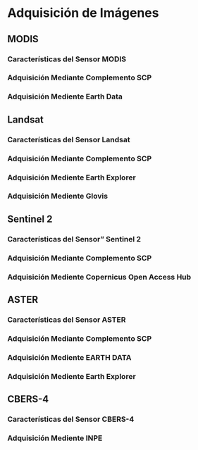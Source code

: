 # Adquisición de Imágenes

## MODIS
### Características del Sensor MODIS
### Adquisición Mediante Complemento SCP
### Adquisición Mediente  Earth Data


##	Landsat
### Características del Sensor Landsat
### Adquisición Mediante Complemento SCP
### Adquisición Mediente  Earth Explorer
### Adquisición Mediente  Glovis

## Sentinel 2
### Características del Sensor” Sentinel 2
### Adquisición Mediante Complemento SCP
### Adquisición Mediente Copernicus Open Access Hub

## ASTER 
### Características del Sensor ASTER
### Adquisición Mediante Complemento SCP
### Adquisición Mediente  EARTH DATA
### Adquisición Mediente  Earth Explorer

## CBERS-4 
### Características del Sensor CBERS-4
### Adquisición Mediente  INPE
